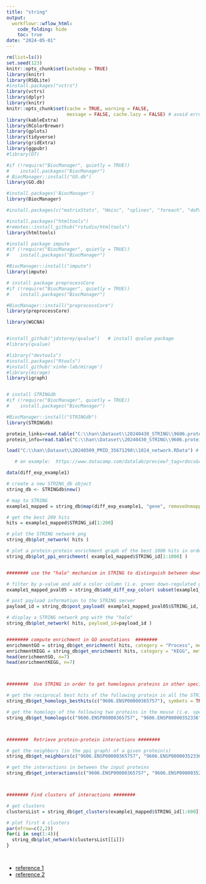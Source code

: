 ---
title: "string"
output:
  workflowr::wflow_html:
    code_folding: hide
    toc: true
date: "2024-05-01"
---

```{r, echo=F, warning=F, message=F}
rm(list=ls())
set.seed(123)
knitr::opts_chunk$set(autodep = TRUE)
library(knitr)
library(RSQLite)
#install.packages("vctrs")
library(vctrs)
library(dplyr)
library(knitr)
knitr::opts_chunk$set(cache = TRUE, warning = FALSE, 
                      message = FALSE, cache.lazy = FALSE) # avoid error of long vectors https://stackoverflow.com/questions/39417003/long-vectors-not-supported-yet-error-in-rmd-but-not-in-r-script 
library(kableExtra)
library(RColorBrewer)
library(gplots)
library(tidyverse)
library(gridExtra)
library(ggpubr)
#library(DT)

#if (!require("BiocManager", quietly = TRUE))
#    install.packages("BiocManager")
# BiocManager::install("GO.db")
library(GO.db)

#install.packages('BiocManager')
library(BiocManager)

#install.packages(c("matrixStats", "Hmisc", "splines", "foreach", "doParallel", "fastcluster", "dynamicTreeCut", "survival"))

#install.packages("htmltools")
#remotes::install_github("rstudio/htmltools")
library(htmltools)

#install package impute 
#if (!require("BiocManager", quietly = TRUE))
#    install.packages("BiocManager")

#BiocManager::install("impute")
library(impute)

# install package preprocessCore
#if (!require("BiocManager", quietly = TRUE))
#    install.packages("BiocManager")

#BiocManager::install("preprocessCore")
library(preprocessCore)

library(WGCNA)


#install_github("jdstorey/qvalue")   # install qvalue package 
#library(qvalue)

#library("devtools")
#install.packages("Rtools")
#install_github('xinhe-lab/mirage')
#library(mirage)
library(igraph)


# install STRINGdb
#if (!require("BiocManager", quietly = TRUE))
#    install.packages("BiocManager")

#BiocManager::install("STRINGdb")
library(STRINGdb)

```


```{r, echo=F, message=F, warning=F}
protein_links=read.table("C:\\han\\Dataset\\20240430_STRING\\9606.protein.links.v12.0.txt.gz")
protein_info=read.table("C:\\han\\Dataset\\20240430_STRING\\9606.protein.info.v12.0.txt.gz", fill = T, header = F)

```


```{r, echo=F, message=F, warning=F, eval=F}
load("C:\\han\\Dataset\\20240509_PMID_35671298\\1814_network.RData") # 1814x1814 binary network. how this network was formed? 
```

```{r, echo=FALSE, message=F, warning=F, eval=F}
   # an example:  https://www.datacamp.com/datalab/preview?_tag=rdocs&rdocsPath=packages%2FSTRINGdb%2Fversions%2F1.8.1%2Ftopics%2FSTRINGdb&utm_source=r-docs&utm_medium=docs&utm_term=STRINGdb&utm_content=run_example_in_datalab

data(diff_exp_example1)

# create a new STRING_db object
string_db <- STRINGdb$new()

# map to STRING
example1_mapped = string_db$map(diff_exp_example1, "gene", removeUnmappedRows = TRUE )

# get the best 200 hits
hits = example1_mapped$STRING_id[1:200]  

# plot the STRING network png 
string_db$plot_network( hits )

# plot a protein-protein enrichment graph of the best 1000 hits in order to see how the ppi signal is distributed along the sorted list
string_db$plot_ppi_enrichment( example1_mapped$STRING_id[1:1000] )


######## use the "halo" mechanism in STRING to distinguish between down and up-regulated genes  ########

# filter by p-value and add a color column (i.e. green down-regulated gened and red for up-regulated genes)
example1_mapped_pval05 = string_db$add_diff_exp_color( subset(example1_mapped, pvalue<0.05), logFcColStr="logFC" )    

# post payload information to the STRING server
payload_id = string_db$post_payload( example1_mapped_pval05$STRING_id, colors=example1_mapped_pval05$color )

# display a STRING network png with the "halo"
string_db$plot_network( hits, payload_id=payload_id )


######## compute enrichment in GO annotations  ########
enrichmentGO = string_db$get_enrichment( hits, category = "Process", methodMT = "fdr", iea = TRUE )
enrichmentKEGG = string_db$get_enrichment( hits, category = "KEGG", methodMT = "fdr", iea = TRUE )
head(enrichmentGO, n=7)
head(enrichmentKEGG, n=7)



########  Use STRING in order to get homologous proteins in other species ########

# get the reciprocal best hits of the following protein in all the STRING species
string_db$get_homologs_besthits(c("9606.ENSP00000365757"), symbets = TRUE)

# get the homologs of the following two proteins in the mouse (i.e. species_id=10090)
string_db$get_homologs(c("9606.ENSP00000365757", "9606.ENSP00000352336"), target_species_id=10090, bitscore_threshold=60)



########  Retrieve protein-protein interactions ########

# get the neighbors (in the ppi graph) of a given protein(s)
string_db$get_neighbors(c("9606.ENSP00000365757", "9606.ENSP00000352336"))

# get the interactions in between the input proteins
string_db$get_interactions(c("9606.ENSP00000365757", "9606.ENSP00000352336"))



######## Find clusters of interactions ########

# get clusters
clustersList = string_db$get_clusters(example1_mapped$STRING_id[1:600])

# plot first 4 clusters
par(mfrow=c(2,2))
for(i in seq(1:4)){
  string_db$plot_network(clustersList[[i]])
}




```
 *  [reference 1](https://www.bioconductor.org/packages/devel/bioc/vignettes/STRINGdb/inst/doc/STRINGdb.pdf)
 *  [reference 2](https://rpubs.com/HWH/913747)